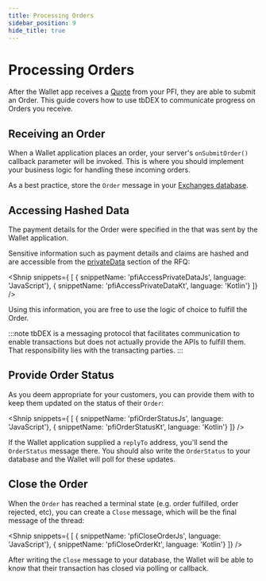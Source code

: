```yaml
---
title: Processing Orders
sidebar_position: 9
hide_title: true
---
```


<LanguageSwitcher languages="JavaScript, Kotlin"/>

# Processing Orders

After the Wallet app receives a [Quote](/docs/tbdex/pfi/creating-quotes) from your PFI, they are able to submit an Order.
This guide covers how to use tbDEX to communicate progress on Orders you receive.

## Receiving an Order

When a Wallet application places an order, your server's `onSubmitOrder()` callback parameter will be invoked.
This is where you should implement your business logic for handling these incoming orders. 

As a best practice, store the `Order` message in your [Exchanges database](/docs/tbdex/pfi/anatomy-of-a-pfi#main-server-entrypoint).

## Accessing Hashed Data

The payment details for the Order were specified in the <LanguageSwitchLink text="RFQ message" links='{"JavaScript": "https://tbd54566975.github.io/tbdex-js/classes/_tbdex_protocol.Rfq.html", 
"Kotlin": "https://tbd54566975.github.io/tbdex-kt/docs/tb-d-e-x%20-s-d-k%20-documentation/tbdex.sdk.protocol.models/-rfq/index.html"}'/> that was sent by the Wallet application.

Sensitive information such as payment details and claims are hashed and are accessible from the [privateData](https://github.com/TBD54566975/tbdex/tree/main/specs/protocol#privatedata-1) section of the RFQ:

<Shnip snippets={
  [
    { snippetName: 'pfiAccessPrivateDataJs', language: 'JavaScript'},
    { snippetName: 'pfiAccessPrivateDataKt', language: 'Kotlin'}
  ]} />

Using this information, you are free to use the logic of choice to fulfill the Order.

:::note
tbDEX is a messaging protocol that facilitates communication to enable transactions but does not actually provide the APIs to fulfill them. 
That responsibility lies with the transacting parties. 
:::

## Provide Order Status 
As you deem appropriate for your customers, you can provide them with <LanguageSwitchLink text="OrderStatus messages" links='{"JavaScript": "https://tbd54566975.github.io/tbdex-js/classes/_tbdex_http_client.OrderStatus.html", "Kotlin": "https://tbd54566975.github.io/tbdex-kt/docs/tb-d-e-x%20-s-d-k%20-documentation/tbdex.sdk.protocol.models/-order-status/index.html"}'/> to keep them updated on the status of their `Order`:

<Shnip snippets={
  [
    { snippetName: 'pfiOrderStatusJs', language: 'JavaScript'},
    { snippetName: 'pfiOrderStatusKt', language: 'Kotlin'}
  ]} />

If the Wallet application supplied a `replyTo` address, you'll send the `OrderStatus` message there.
You should also write the `OrderStatus` to your database and the Wallet will poll for these updates.


## Close the Order

When the `Order` has reached a terminal state (e.g. order fulfilled, order rejected, etc), you can create a `Close` message, which will be the final message of the thread: 

<Shnip snippets={
  [
    { snippetName: 'pfiCloseOrderJs', language: 'JavaScript'},
    { snippetName: 'pfiCloseOrderKt', language: 'Kotlin'}
  ]} />

After writing the `Close` message to your database, the Wallet will be able to know that their transaction has closed via polling or callback.